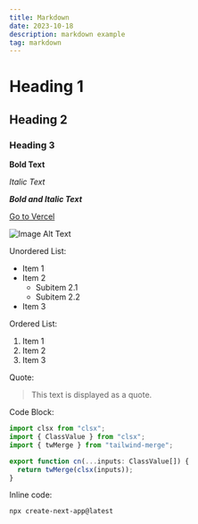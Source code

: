 ```yaml
---
title: Markdown
date: 2023-10-18
description: markdown example
tag: markdown
---
```


# Heading 1

## Heading 2

### Heading 3

**Bold Text**

_Italic Text_

**_Bold and Italic Text_**

[Go to Vercel](https://vercel.com)

![Image Alt Text](/static/markdown-example/vercel.png)

Unordered List:

- Item 1
- Item 2
  - Subitem 2.1
  - Subitem 2.2
- Item 3

Ordered List:

1. Item 1
2. Item 2
3. Item 3

Quote:

> This text is displayed as a quote.

Code Block:

```javascript
import clsx from "clsx";
import { ClassValue } from "clsx";
import { twMerge } from "tailwind-merge";

export function cn(...inputs: ClassValue[]) {
  return twMerge(clsx(inputs));
}
```

Inline code:

`npx create-next-app@latest`
